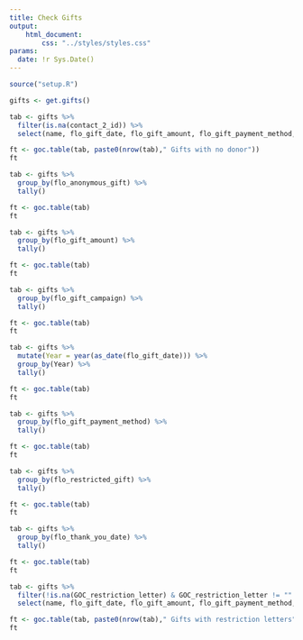 ```yaml
---
title: Check Gifts
output:
    html_document:
        css: "../styles/styles.css"
params:
  date: !r Sys.Date()
---
```

```r
source("setup.R")
```

```r
gifts <- get.gifts()

tab <- gifts %>%
  filter(is.na(contact_2_id)) %>%
  select(name, flo_gift_date, flo_gift_amount, flo_gift_payment_method, flo_gift_campaign)

ft <- goc.table(tab, paste0(nrow(tab)," Gifts with no donor"))
ft

tab <- gifts %>%
  group_by(flo_anonymous_gift) %>%
  tally()

ft <- goc.table(tab)
ft

tab <- gifts %>%
  group_by(flo_gift_amount) %>%
  tally()

ft <- goc.table(tab)
ft

tab <- gifts %>%
  group_by(flo_gift_campaign) %>%
  tally()

ft <- goc.table(tab)
ft

tab <- gifts %>%
  mutate(Year = year(as_date(flo_gift_date))) %>%
  group_by(Year) %>%
  tally()

ft <- goc.table(tab)
ft

tab <- gifts %>%
  group_by(flo_gift_payment_method) %>%
  tally()

ft <- goc.table(tab)
ft

tab <- gifts %>%
  group_by(flo_restricted_gift) %>%
  tally()

ft <- goc.table(tab)
ft

tab <- gifts %>%
  group_by(flo_thank_you_date) %>%
  tally()

ft <- goc.table(tab)
ft

tab <- gifts %>%
  filter(!is.na(GOC_restriction_letter) & GOC_restriction_letter != "" & GOC_restriction_letter != "http://") %>%
  select(name, flo_gift_date, flo_gift_amount, flo_gift_payment_method, flo_gift_campaign, GOC_restriction_letter)

ft <- goc.table(tab, paste0(nrow(tab)," Gifts with restriction letters"))
ft

```
